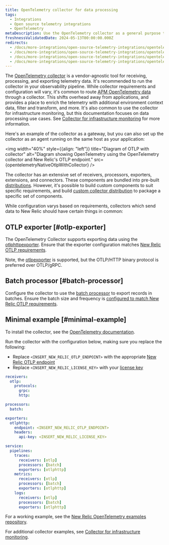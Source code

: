 ```yaml
---
title: OpenTelemetry collector for data processing
tags:
  - Integrations
  - Open source telemetry integrations
  - OpenTelemetry
metaDescription: Use the OpenTelemetry collector as a general purpose telemetry data processing tool
freshnessValidatedDate: 2024-05-13T00:00:00.000Z
redirects:
  - /docs/more-integrations/open-source-telemetry-integrations/opentelemetry/collector/opentelemetry-collector-basic
  - /docs/more-integrations/open-source-telemetry-integrations/opentelemetry/collector/opentelemetry-collector-configs
  - /docs/more-integrations/open-source-telemetry-integrations/opentelemetry/collector/opentelemetry-collector-intro
  - /docs/more-integrations/open-source-telemetry-integrations/opentelemetry/get-started/collector-processing/opentelemetry-collector-processing-intro
---
```



The [OpenTelemetry collector](https://opentelemetry.io/docs/collector/) is a vendor-agnostic tool for receiving, processing, and exporting telemetry data. It's recommended to run the collector in your observability pipeline. While collector requirements and configuration will vary, it's common to route [APM OpenTelemetry data](/docs/opentelemetry/get-started/apm-monitoring/opentelemetry-apm-intro) through a collector. This shifts overhead away from applications, and provides a place to enrich the telemetry with additional environment context data, filter and transform, and more. It's also common to use the collector for infrastructure monitoring, but this documentation focuses on data processing use cases. See [Collector for infrastructure monitoring](/docs/opentelemetry/get-started/collector-infra-monitoring/opentelemetry-collector-infra-intro) for more information.

Here's an example of the collector as a gateway, but you can also set up the collector as an agent running on the same host as your application:

<img
width="40%"
style={{align: "left"}}
title="Diagram of OTLP with collector"
alt="Diagram showing OpenTelemetry using the OpenTelemetry collector and New Relic's OTLP endpoint."
src={opentelemetryNativeOtlpWithCollector}
/>

The collector has an extensive set of receivers, processors, exporters, extensions, and connectors. These components are bundled into pre-built [distributions](https://opentelemetry.io/docs/collector/distributions/). However, it's possible to build custom components to suit specific requirements, and build [custom collector distribution](https://opentelemetry.io/docs/collector/custom-collector/) to package a specific set of components.

While configuration varys based on requirements, collectors which send data to New Relic should have certain things in common:

## OTLP exporter [#otlp-exporter]

The OpenTelemetry Collector supports exporting data using the [otlphttpexporter](https://github.com/open-telemetry/opentelemetry-collector/tree/main/exporter/otlphttpexporter). Ensure that the exporter configuration matches [New Relic OTLP requirements](/docs/opentelemetry/best-practices/opentelemetry-otlp/#configure-endpoint-port-protocol).

Note, the [otlpexporter](https://github.com/open-telemetry/opentelemetry-collector/tree/main/exporter/otlpexporter) is supported, but the OTLP/HTTP binary protocol is preferred over OTLP/gRPC.

## Batch processor [#batch-processor]

Configure the collector to use the [batch processor](https://github.com/open-telemetry/opentelemetry-collector/tree/main/processor/batchprocessor) to export records in batches. Ensure the batch size and frequency is [configured to match New Relic OTLP requirements](/docs/opentelemetry/best-practices/opentelemetry-otlp/).

## Minimal example [#minimal-example]

To install the collector, see the [OpenTelemetry documentation](https://opentelemetry.io/docs/collector/installation/).

Run the collector with the configuration below, making sure you replace the following:

* Replace `<INSERT_NEW_RELIC_OTLP_ENDPOINT>` with the appropriate [New Relic OTLP endpoint](/docs/opentelemetry/best-practices/opentelemetry-otlp/#endpoint-port-protocol)
* Replace `<INSERT_NEW_RELIC_LICENSE_KEY>` with your [license key](/docs/opentelemetry/best-practices/opentelemetry-otlp/#endpoint-port-protocol/#prereqs)

```yaml
receivers:
  otlp:
    protocols:
      grpc:
      http:

processors:
  batch:

exporters:
  otlphttp:
    endpoint: <INSERT_NEW_RELIC_OTLP_ENDPOINT>
    headers:
      api-key: <INSERT_NEW_RELIC_LICENSE_KEY>

service:
  pipelines:
    traces:
      receivers: [otlp]
      processors: [batch]
      exporters: [otlphttp]
    metrics:
      receivers: [otlp]
      processors: [batch]
      exporters: [otlphttp]
    logs:
      receivers: [otlp]
      processors: [batch]
      exporters: [otlphttp]
```

For a working example, see the [New Relic OpenTelemetry examples repository](https://github.com/newrelic/newrelic-opentelemetry-examples/tree/main/other-examples/collector/nr-config).

For additional collector examples, see [Collector for infrastructure monitoring](/docs/opentelemetry/get-started/collector-infra-monitoring/opentelemetry-collector-infra-intro).
